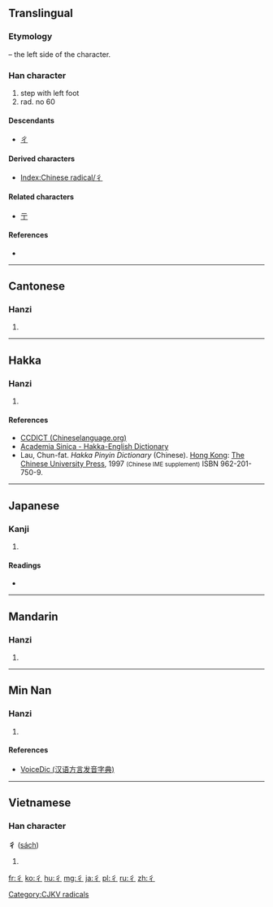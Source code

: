 ==Translingual==
{{stroke order|type=animate}}
===Etymology===
{{Han simp|行}} – the left side of the character.

===Han character===
{{Han char|rn=60|rad=彳|as=00|sn=3|four=2020<sub>2</sub>|canj=竹人 (HO), X竹人 (XHO)}}

# step with left foot
# rad. no 60

====Descendants====
*[[ㄔ]]

====Derived characters====
* [[Index:Chinese radical/彳]]

====Related characters====
* [[亍]]

====References====
* {{Han ref|kx=0365.010|dkj=10037|dj=0684.220|hdz=20811.010|uh=5F73|ud=24435|bh=C94C|bd=51532}}

----

==Cantonese==

===Hanzi===
{{yue-hanzi|jyut=|y=chik1}}

# {{defn|lang=yue|sort=彳00}}

----

==Hakka==

===Hanzi===
{{hak-hanzi|poj=chhit|gd=tsh'it<sup>7</sup> [Meixian], ch'it<sup>7</sup> [Hailu, Kwangtung], ts'it<sup>7</sup> [Siyan, Bao'an]|hpy=qid5}}

# {{defn|lang=hak|sort=彳00}}

====References====
*[http://www.chinalanguage.com/dictionaries/?mode=view&view=chardict&query=%E5%BD%B3 CCDICT (Chineselanguage.org)]
*[http://minhakka.ling.sinica.edu.tw/bkg/hakyin/search.php?DETAIL=1&LIMIT=id=2131&dbname=su_tian_1&graph=2 Academia Sinica - Hakka-English Dictionary]
*Lau, Chun-fat. ''Hakka Pinyin Dictionary'' (Chinese). [[Hong Kong]]: [[w:Chinese University of Hong Kong|The Chinese University Press]], 1997 <small>(Chinese IME supplement)</small> ISBN 962-201-750-9.

----

==Japanese==

===Kanji===
{{ja-kanji|grade=|rs=彳00}}

# {{defn|lang=ja|sort=彳00}}

====Readings====
* {{ja-readings|on=[[てき]] (teki)|kun=}}

----

==Mandarin==

===Hanzi===
{{cmn-hanzi|pin=[[chì]] ([[chi4]])|wg=ch'ih<sup>4</sup>}}

# {{defn|lang=cmn|sort=彳00}}

----

==Min Nan==

===Hanzi===
{{nan-hanzi|tlpa=dik (dik<sup>4</sup>)|gd=tiak<sup>7</sup>}}

# {{defn|lang=nan|sort=彳00}}

====References====
*[http://cn.voicedic.com/ VoiceDic (汉语方言发音字典)]

----

==Vietnamese==

===Han character===
'''彳''' ([[sách]])

# {{defn|lang=vi}}

[[Category:CJKV radicals]]

[[fr:彳]]
[[ko:彳]]
[[hu:彳]]
[[mg:彳]]
[[ja:彳]]
[[pl:彳]]
[[ru:彳]]
[[zh:彳]]